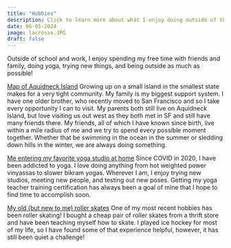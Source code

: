 ```yaml
---
title: "Hobbies"
description: Click to learn more about what I enjoy doing outside of the classroom!
date: 06-05-2024
image: lacrosse.JPG
draft: false
---
```


Outside of school and work, I enjoy spending my free time with friends and family, doing yoga, trying new things, and being outside as much as possible!

[Map of Aquidneck Island](2024-05-05-Hobbies/Aquidneck_Island_map.png)
Growing up on a small island in the smallest state makes for a very tight community. My family is my biggest support system. I have one older brother, who recently moved to San Francisco and so I take every opportunity I can to visit. My parents both still live on Aquidneck Island, but love visiting us out west as they both met in SF and still have many friends there. My friends, all of which I have known since birth, live within a mile radius of me and we try to spend every possible moment together. Whether that be swimming in the ocean in the summer or sledding down hills in the winter, we are always doing something.

[Me entering my favorite yoga studio at home](2024-05-05-Hobbies/yoga.JPG)
Since COVID in 2020, I have been addicted to yoga. I love doing anything from hot weighted power vinyassas to slower bikram yogas. Wherever I am, I enjoy trying new studios, meeting new people, and testing out new poses. Getting my yoga teacher training certification has always been a goal of mine that I hope to find time to accomplish soon.

[My old (but new to me) roller skates](2024-05-05-Hobbies/rollerskate.jpg)
One of my most recent hobbies has been roller skating! I bought a cheap pair of roller skates from a thrift store and have been teaching myself how to skate. I played ice hockey for most of my life, so I have found some of that experience helpful, however, it has still been quiet a challenge!
